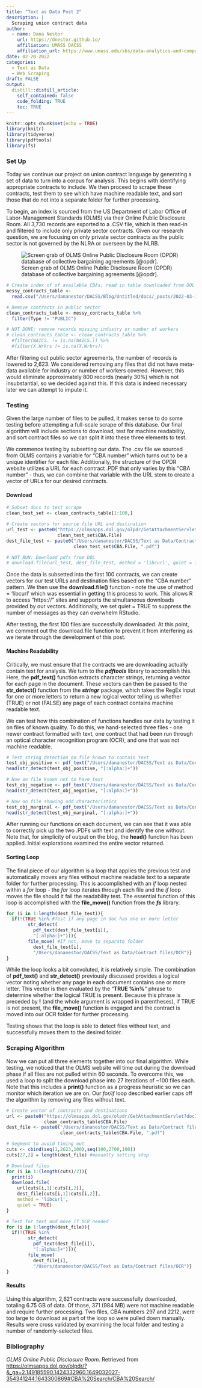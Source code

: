 ```yaml
---
title: "Text as Data Post 2"
description: |
  Scraping union contract data
author:
  - name: Dana Nestor
    url: https://dnestor.github.io/
    affiliation: UMASS DACSS
    affiliation_url: https://www.umass.edu/sbs/data-analytics-and-computational-social-science-program
date: 02-20-2022
categories:
  - Text as Data
  - Web Scraping
draft: FALSE
output:
  distill::distill_article:
    self_contained: false
    code_folding: TRUE
    toc: TRUE
---
```


```r
knitr::opts_chunk$set(echo = TRUE)
library(knitr)
library(tidyverse)
library(pdftools)
library(fs)
```

### Set Up

Today we continue our project on union contract language by generating a set of data to turn into a corpus for analysis. This begins with identifying appropriate contracts to include. We then proceed to scrape these contracts, test them to see which have machine readable text, and sort those that do not into a separate folder for further processing.

To begin, an index is sourced from the US Department of Labor Office of Labor-Management Standards (OLMS) via their Online Public Disclosure Room. All 3,730 records are exported to a .CSV file, which is then read-in and filtered to include only private sector contracts. Given our research question, we are focusing on only private sector contracts as the public sector is not governed by the NLRA or overseen by the NLRB.

![Screen grab of OLMS Online Public Disclosure Room (OPDR) database of collective bargaining agreements \[@opdr\].](/Users/dananestor/DACSS/Blog/Untitled/docs/_posts/2022-03-10-text-as-data-post-2/Screen%20Shot%202022-04-03%20at%2020.43.16.png)

```r
# Create index of of available CBAs; read in table downloaded from DOL source
messy_contracts_table <- 
  read.csv("/Users/dananestor/DACSS/Blog/Untitled/docs/_posts/2022-03-10-text-as-data-post-2/CBAList (2).csv")

# Remove contracts in public sector
clean_contracts_table <- messy_contracts_table %>%
  filter(Type != "PUBLIC")

# NOT DONE: remove records missing industry or number of workers
# clean_contracts_table <- clean_contracts_table %>%
  #filter(NAICS. != is.na(NAICS.)) %>%
  #filter(X.Wrkrs != is.na(X.Wrkrs))
```

After filtering out public sector agreements, the number of records is lowered to 2,623. We considered removing any files that did not have meta-data available for industry or number of workers covered. However, this would eliminate approximately 800 records (nearly 30%) which is not insubstantial, so we decided against this. If this data is indeed necessary later we can attempt to impute it.

### Testing

Given the large number of files to be pulled, it makes sense to do some testing before attempting a full-scale scrape of this database. Our final algorithm will include sections to download, test for machine readability, and sort contract files so we can split it into these three elements to test.

We commence testing by subsetting our data. The .csv file we sourced from OLMS contains a variable for "CBA number" which turns out to be a unique identifier for each file. Additionally, the structure of the OPDR website utilizes a URL for each contract .PDF that only varies by this "CBA number" - thus, we can combine that variable with the URL stem to create a vector of URLs for our desired contracts.

#### Download

```r
# Subset docs to test scrape
clean_test_set <- clean_contracts_table[1:100,]

# Create vectors for source file URL and destination
url_test <- paste0("https://olmsapps.dol.gov/olpdr/GetAttachmentServlet?docId=", 
                   clean_test_set$CBA.File)
dest_file_test <- paste0("/Users/dananestor/DACSS/Text as Data/Contract files/", 
                         clean_test_set$CBA.File, ".pdf")

# NOT RUN: Download pdfs from DOL
# download.file(url_test, dest_file_test, method = 'libcurl', quiet = TRUE)
```

Once the data is subsetted into the first 100 contracts, we can create vectors for our test URLs and destination files based on the "CBA number" pattern. We then use the **download.file()** function - note the use of method = 'libcurl' which was essential in getting this process to work. This allows R to access "https://" sites and supports the simultaneous downloads provided by our vectors. Additionally, we set quiet = TRUE to suppress the number of messages as they can overwhelm RStudio.

After testing, the first 100 files are successfully downloaded. At this point, we comment out the download.file function to prevent it from interfering as we iterate through the development of this post.

#### Machine Readability

Critically, we must ensure that the contracts we are downloading actually contain text for analysis. We turn to the ***pdftools*** library to accomplish this. Here, the **pdf_text()** function extracts character strings, returning a vector for each page in the document. These vectors can then be passed to the **str_detect()** function from the ***stringr*** package, which takes the RegEx input for one or more letters to return a new logical vector telling us whether (TRUE) or not (FALSE) any page of each contract contains machine readable text.

We can test how this combination of functions handles our data by testing it on files of known quality. To do this, we hand-selected three files - one newer contract formatted with text, one contract that had been run through an optical character recognition program (OCR), and one that was not machine readable.

```r
# Test string detection on file known to contain text
test_obj_positive <- pdf_text("/Users/dananestor/DACSS/Text as Data/Contract files/2447.pdf")
head(str_detect(test_obj_positive, "[:alpha:]+"))

# Now on file known not to have text
test_obj_negative <- pdf_text("/Users/dananestor/DACSS/Text as Data/Contract files/OCR/689.pdf")
head(str_detect(test_obj_negative, "[:alpha:]+"))

# Now on file showing odd characteristics
test_obj_marginal <- pdf_text("/Users/dananestor/DACSS/Text as Data/Contract files/1803.pdf")
head(str_detect(test_obj_marginal, "[:alpha:]+"))
```

After running our functions on each document, we can see that it was able to correctly pick up the two .PDFs with text and identify the one without. Note that, for simplicity of output on the blog, the **head()** function has been applied. Initial explorations examined the entire vector returned.

#### Sorting Loop

The final piece of our algorithm is a loop that applies the previous test and automatically moves any files without machine readable text to a separate folder for further processing. This is accomplished with an *if* loop nested within a *for* loop - the *for* loop iterates through each file and the *if* loop moves the file should it fail the readability test. The essential function of this loop is accomplished with the **file_move()** function from the ***fs*** library.

```r
for (i in 1:length(dest_file_test)){
  if(!(TRUE %in% #Test if any page in doc has one or more letter
        str_detect(
          pdf_text(dest_file_test[i]), 
          "[:alpha:]+"))){ 
        file_move( #If not, move to separate folder
          dest_file_test[i], 
          "/Users/dananestor/DACSS/Text as Data/Contract files/OCR")}
}
```

While the loop looks a bit convoluted, it is relatively simple. The combination of **pdf_text()** and **str_detect()** previously discussed provides a logical vector noting whether any page in each document contains one or more letter. This vector is then evaluated by the "**TRUE %in%**" phrase to determine whether the logical TRUE is present. Because this phrase is preceded by **!** (and the whole argument is wrapped in parentheses), if TRUE is not present, the **file_move()** function is engaged and the contract is moved into our OCR folder for further processing.

Testing shows that the loop is able to detect files without text, and successfully moves them to the desired folder.

### Scraping Algorithm

Now we can put all three elements together into our final algorithm. While testing, we noticed that the OLMS website will time out during the download phase if all files are not pulled within 60 seconds. To overcome this, we used a loop to split the download phase into 27 iterations of \~100 files each. Note that this includes a **print()** function as a progress heuristic so we can monitor which iteration we are on. Our *for/if* loop described earlier caps off the algorithm by removing any files without text.

```r
# Create vector of contracts and destinations
url <- paste0("https://olmsapps.dol.gov/olpdr/GetAttachmentServlet?docId=", 
              clean_contracts_table$CBA.File)
dest_file <- paste0("/Users/dananestor/DACSS/Text as Data/Contract files/", 
                    clean_contracts_table$CBA.File, ".pdf")

# Segment to avoid timing out
cuts <- cbind(seq(1,2623,100),seq(100,2700,100))
cuts[27,2] = length(dest_file) #manually setting stop

# Download files
for (i in 1:(length(cuts)/2)){
  print(i)
  download.file(
    url[cuts[i,1]:cuts[i,2]], 
    dest_file[cuts[i,1]:cuts[i,2]], 
    method = 'libcurl', 
    quiet = TRUE)
}

# Test for text and move if OCR needed
for (i in 1:length(dest_file)){
  if(!(TRUE %in%
        str_detect(
          pdf_text(dest_file[i]), 
          "[:alpha:]+"))){ 
        file_move(
          dest_file[i], 
          "/Users/dananestor/DACSS/Text as Data/Contract files/OCR")}
}
```





#### Results

Using this algorithm, 2,621 contracts were successfully downloaded, totaling 6.75 GB of data. Of those, 371 (984 MB) were not machine readable and require further processing. Two files, CBA numbers 297 and 2212, were too large to download as part of the loop so were pulled down manually. Results were cross validated by examining the local folder and testing a number of randomly-selected files.

### Bibliography

*OLMS Online Public Disclosure Room*. Retrieved from <https://olmsapps.dol.gov/olpdr/?&_ga=2.149185590.1424332960.1649032027-354341244.1643300869#CBA%20Search/CBA%20Search/>
